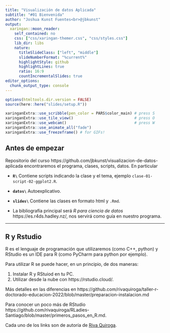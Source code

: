 ```yaml
---
title: "Visualización de datos Aplicada"
subtitle: "#01 Bienvenida"
author: "Joshua Kunst Fuentes<br>@jbkunst"
output:
  xaringan::moon_reader:
    self_contained: no
    css: ["css/xaringan-themer.css", "css/styles.css"]
    lib_dir: libs    
    nature:
      titleSlideClass: ["left", "middle"]
      slideNumberFormat: "%current%"
      highlightStyle: github
      highlightLines: true
      ratio: 16:9
      countIncrementalSlides: true
editor_options: 
  chunk_output_type: console
---
```


```r
options(htmltools.dir.version = FALSE)
source(here::here("slides/setup.R"))

xaringanExtra::use_scribble(pen_color = PARS$color_main) # press S
xaringanExtra::use_tile_view()                           # press O
xaringanExtra::use_webcam()                              # press W
xaringanExtra::use_animate_all("fade")
xaringanExtra::use_freezeframe() # for GIFs!
```

## Antes de empezar

Repositorio del curso https://github.com/jbkunst/visualizacion-de-datos-aplicada
encontraremos el programa, clases, scripts, datos. En particular

- **`R\`** Contiene scripts indicando la clase  y el tema, ejemplo `clase-01-script-02-ggplot2.R`.
- **`datos\`** Autoexplicativo.
- **`slides\`** Contiene las clases en formato html y `.Rmd`.


- La bibliografía principal será _R para ciencia de datos_ https://es.r4ds.hadley.nz/, 
nos servirá como guía en nuestro programa.

---

## R y Rstudio 

R es el lenguaje de programación que utilizaremos (como C++, python) y RStudio es un IDE para
R (como PyCharm para python por ejemplo).

Para utilizar R se puede hacer, en un principio, de dos maneras:

1. Instalar R y RStuiod en tu PC.
2. Utilizar desde la nube con https://rstudio.cloud/.

Más detalles en las diferencias en https://github.com/rivaquiroga/taller-r-doctorado-educacion-2022/blob/master/preparacion-instalacion.md

Para conocer un poco más de RStudio https://github.com/rivaquiroga/RLadies-Santiago/blob/master/primeros_pasos_en_R.md.

Cada uno de los links son de autoría de [Riva Quiroga](https://rivaquiroga.cl/).


